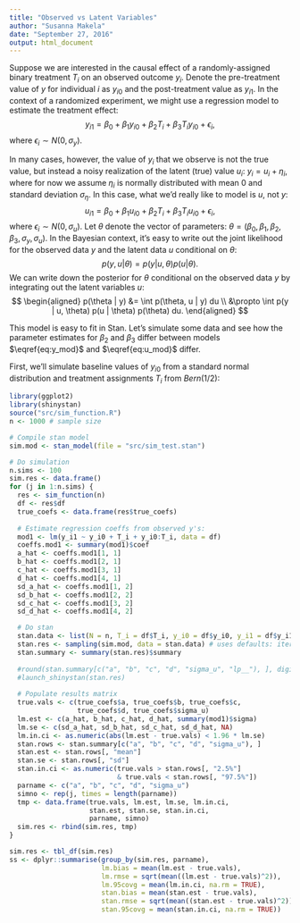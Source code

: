 ```yaml
---
title: "Observed vs Latent Variables"
author: "Susanna Makela"
date: "September 27, 2016"
output: html_document
---
```


Suppose we are interested in the causal effect of a randomly-assigned binary treatment $T_i$ on an observed outcome $y_i$. Denote the pre-treatment value of $y$ for individual $i$ as $y_{i0}$ and the post-treatment value as $y_{i1}$. In the context of a randomized experiment, we might use a regression model to estimate the treatment effect:
$$
  \begin{equation}\label{eq:y_mod}
    y_{i1} = \beta_0 + \beta_1 y_{i0} + \beta_2 T_i + \beta_3 T_i y_{i0} + \epsilon_i,
  \end{equation}
$$
where $\epsilon_i \sim N(0, \sigma_y)$.

In many cases, however, the value of $y_{i}$ that we observe is not the true value, but instead a noisy realization of the latent (true) value $u_i$: $y_i = u_i + \eta_i$, where for now we assume $\eta_i$ is normally distributed with mean 0 and standard deviation $\sigma_{\eta}$. In this case, what we'd really like to model is $u$, not $y$:
$$
  \begin{equation}\label{eq:u_mod}
    u_{i1} = \beta_0 + \beta_1 u_{i0} + \beta_2 T_i + \beta_3 T_i u_{i0} + \epsilon_i,
  \end{equation}
$$
where $\epsilon_i \sim N(0, \sigma_u)$. Let $\theta$ denote the vector of parameters: $\theta = (\beta_0, \beta_1, \beta_2, \beta_3, \sigma_y, \sigma_u)$. In the Bayesian context, it's easy to write out the joint likelihood for the observed data $y$ and the latent data $u$ conditional on $\theta$:
$$
  p(y, u | \theta) = p(y | u, \theta) p(u | \theta).
$$
We can write down the posterior for $\theta$ conditional on the observed data $y$ by integrating out the latent variables $u$:
$$
  \begin{aligned}
    p(\theta | y) &= \int p(\theta, u | y) du \\
    &\propto \int p(y | u, \theta) p(u | \theta) p(\theta) du.
  \end{aligned}
$$

This model is easy to fit in Stan. Let's simulate some data and see how the parameter estimates for $\beta_2$ and $\beta_3$ differ between models $\eqref{eq:y_mod}$ and $\eqref{eq:u_mod}$ differ.

First, we'll simulate baseline values of $y_{i0}$ from a standard normal distribution and treatment assignments $T_i$ from $Bern(1/2)$:
```r
library(ggplot2)
library(shinystan)
source("src/sim_function.R")
n <- 1000 # sample size

# Compile stan model
sim.mod <- stan_model(file = "src/sim_test.stan")

# Do simulation
n.sims <- 100
sim.res <- data.frame()
for (j in 1:n.sims) {
  res <- sim_function(n)
  df <- res$df
  true_coefs <- data.frame(res$true_coefs)
  
  # Estimate regression coeffs from observed y's:
  mod1 <- lm(y_i1 ~ y_i0 + T_i + y_i0:T_i, data = df)
  coeffs.mod1 <- summary(mod1)$coef
  a_hat <- coeffs.mod1[1, 1]
  b_hat <- coeffs.mod1[2, 1]
  c_hat <- coeffs.mod1[3, 1]
  d_hat <- coeffs.mod1[4, 1]
  sd_a_hat <- coeffs.mod1[1, 2]
  sd_b_hat <- coeffs.mod1[2, 2]
  sd_c_hat <- coeffs.mod1[3, 2]
  sd_d_hat <- coeffs.mod1[4, 2]

  # Do stan
  stan.data <- list(N = n, T_i = df$T_i, y_i0 = df$y_i0, y_i1 = df$y_i1)
  stan.res <- sampling(sim.mod, data = stan.data) # uses defaults: iter = 2000, chains = 4
  stan.summary <- summary(stan.res)$summary
  
  #round(stan.summary[c("a", "b", "c", "d", "sigma_u", "lp__"), ], digits = 2)
  #launch_shinystan(stan.res)
  
  # Populate results matrix
  true.vals <- c(true_coefs$a, true_coefs$b, true_coefs$c,
                 true_coefs$d, true_coefs$sigma_u)
  lm.est <- c(a_hat, b_hat, c_hat, d_hat, summary(mod1)$sigma)
  lm.se <- c(sd_a_hat, sd_b_hat, sd_c_hat, sd_d_hat, NA)
  lm.in.ci <- as.numeric(abs(lm.est - true.vals) < 1.96 * lm.se)
  stan.rows <- stan.summary[c("a", "b", "c", "d", "sigma_u"), ]
  stan.est <- stan.rows[, "mean"]
  stan.se <- stan.rows[, "sd"]
  stan.in.ci <- as.numeric(true.vals > stan.rows[, "2.5%"]
                           & true.vals < stan.rows[, "97.5%"])
  parname <- c("a", "b", "c", "d", "sigma_u")
  simno <- rep(j, times = length(parname))
  tmp <- data.frame(true.vals, lm.est, lm.se, lm.in.ci,
                    stan.est, stan.se, stan.in.ci,
                    parname, simno)
  sim.res <- rbind(sim.res, tmp)
}

sim.res <- tbl_df(sim.res)
ss <- dplyr::summarise(group_by(sim.res, parname),
                       lm.bias = mean(lm.est - true.vals),
                       lm.rmse = sqrt(mean((lm.est - true.vals)^2)),
                       lm.95covg = mean(lm.in.ci, na.rm = TRUE),
                       stan.bias = mean(stan.est - true.vals),
                       stan.rmse = sqrt(mean((stan.est - true.vals)^2)),
                       stan.95covg = mean(stan.in.ci, na.rm = TRUE))

```